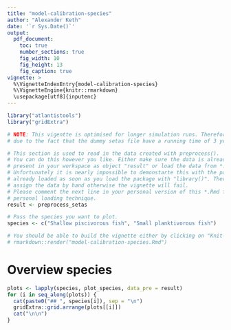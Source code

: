 ```yaml
---
title: "model-calibration-species"
author: "Alexander Keth"
date: '`r Sys.Date()`'
output: 
  pdf_document:
    toc: true
    number_sections: true
    fig_width: 10
    fig_height: 13
    fig_caption: true
vignette: >
  %\VignetteIndexEntry{model-calibration-species}
  %\VignetteEngine{knitr::rmarkdown}
  \usepackage[utf8]{inputenc}
---
```


```r
library("atlantistools")
library("gridExtra")

# NOTE: This vigentte is optimised for longer simulation runs. Therefore the output is not as pleasant
# due to the fact that the dummy setas file have a running time of 3 years.

# This section is used to read in the data created with preprocess(). 
# You can do this however you like. Either make sure the data is already
# present in your workspace as object "result" or load the data from *.rda with load().
# Unfortunately it is nearly impossible to demonstarte this with the package itself because the data is 
# already loaded as soon as you load the package with "library()". Therefore I have to 
# assign the data by hand otherwise the vignette will fail.
# Please comment the next line in your personal version of this *.Rmd file and add your
# personal loading technique.
result <- preprocess_setas

# Pass the species you want to plot.
species <- c("Shallow piscivorous fish", "Small planktivorous fish")

# You should be able to build the vignette either by clicking on "Knit-PDF" or with
# rmarkdown::render("model-calibration-species.Rmd")
```

\newpage

# Overview species 

```r
plots <- lapply(species, plot_species, data_pre = result)
for (i in seq_along(plots)) {
  cat(paste0("## ", species[i]), sep = "\n")
  gridExtra::grid.arrange(plots[[i]])
  cat("\n\n")
}
```









